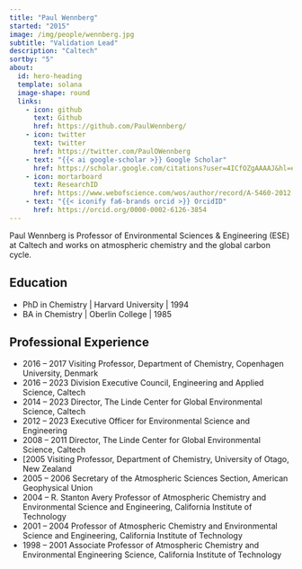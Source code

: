 ```yaml
---
title: "Paul Wennberg"
started: "2015"
image: /img/people/wennberg.jpg
subtitle: "Validation Lead"
description: "Caltech"
sortby: "5"
about:
  id: hero-heading
  template: solana
  image-shape: round
  links:
    - icon: github
      text: Github
      href: https://github.com/PaulWennberg/
    - icon: twitter
      text: twitter
      href: https://twitter.com/PaulOWennberg
    - text: "{{< ai google-scholar >}} Google Scholar"
      href: https://scholar.google.com/citations?user=4ICfOZgAAAAJ&hl=en
    - icon: mortarboard
      text: ResearchID
      href: https://www.webofscience.com/wos/author/record/A-5460-2012
    - text: "{{< iconify fa6-brands orcid >}} OrcidID"
      href: https://orcid.org/0000-0002-6126-3854
---
```

  
Paul Wennberg is Professor of Environmental Sciences & Engineering (ESE) at Caltech and works on atmospheric chemistry and the global carbon cycle.

## Education

- [PhD in Chemistry]{.fw-bold} | Harvard University | 1994
- [BA in Chemistry ]{.fw-bold} | Oberlin College  | 1985

## Professional Experience   

- [2016 – 2017]{.fw-bold} 	Visiting Professor, Department of Chemistry, Copenhagen University, Denmark
- [2016 – 2023]{.fw-bold} 	Division Executive Council, Engineering and Applied Science, Caltech
- [2014 – 2023]{.fw-bold} 	Director, The Linde Center for Global Environmental Science, Caltech
- [2012 –	2023]{.fw-bold} 	Executive Officer for Environmental Science and Engineering
- [2008 – 2011]{.fw-bold} 	Director, The Linde Center for Global Environmental Science, Caltech 
- [2005	Visiting Professor, Department of Chemistry, University of Otago, New Zealand
- [2005 – 2006]{.fw-bold} 	Secretary of the Atmospheric Sciences Section, American Geophysical Union
- [2004 –]{.fw-bold} 	R. Stanton Avery Professor of Atmospheric Chemistry and Environmental Science and Engineering, California Institute of Technology
- [2001 – 2004]{.fw-bold} 	Professor of Atmospheric Chemistry and Environmental Science and Engineering, California Institute of Technology
- [1998 – 2001]{.fw-bold} 	Associate Professor of Atmospheric Chemistry and Environmental Engineering Science, California Institute of Technology

